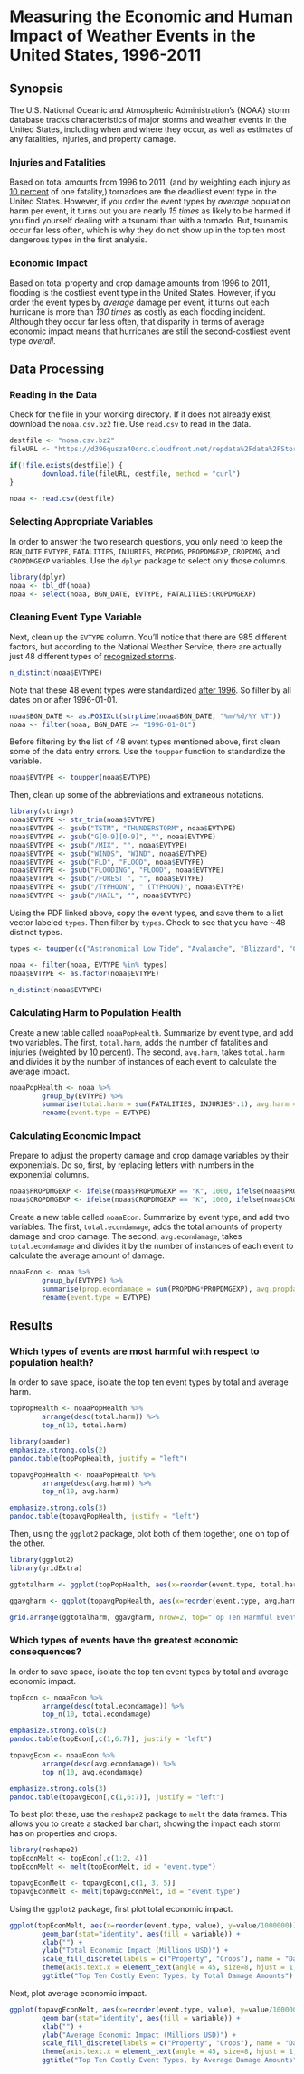 # Measuring the Economic and Human Impact of Weather Events in the United States, 1996-2011

## Synopsis

The U.S. National Oceanic and Atmospheric Administration's (NOAA) storm database tracks characteristics of major storms and weather events in the United States, including when and where they occur, as well as estimates of any fatalities, injuries, and property damage.

### Injuries and Fatalities

Based on total amounts from 1996 to 2011, (and by weighting each injury as [10 percent](https://www.rssb.co.uk/research-development-and-innovation/research-and-development/research-project-catalogue/t440) of one fatality,) tornadoes are the deadliest event type in the United States. However, if you order the event types by _average_ population harm per event, it turns out you are nearly _15 times_ as likely to be harmed if you find yourself dealing with a tsunami than with a tornado. But, tsunamis occur far less often, which is why they do not show up in the top ten most dangerous types in the first analysis.

### Economic Impact

Based on total property and crop damage amounts from 1996 to 2011, flooding is the costliest event type in the United States. However, if you order the event types by _average_ damage per event, it turns out each hurricane is more than _130 times_ as costly as each flooding incident. Although they occur far less often, that disparity in terms of average economic impact means that hurricanes are still the second-costliest event type _overall_.

## Data Processing

### Reading in the Data

Check for the file in your working directory. If it does not already exist, download the ```noaa.csv.bz2``` file. Use ```read.csv``` to read in the data.

```r
destfile <- "noaa.csv.bz2"
fileURL <- "https://d396qusza40orc.cloudfront.net/repdata%2Fdata%2FStormData.csv.bz2"

if(!file.exists(destfile)) {
        download.file(fileURL, destfile, method = "curl")
}

noaa <- read.csv(destfile)
```

### Selecting Appropriate Variables

In order to answer the two research questions, you only need to keep the ```BGN_DATE``` ```EVTYPE```, ```FATALITIES```, ```INJURIES```, ```PROPDMG```, ```PROPDMGEXP```, ```CROPDMG```, and ```CROPDMGEXP``` variables. Use the ```dplyr``` package to select only those columns.

```r
library(dplyr)
noaa <- tbl_df(noaa)
noaa <- select(noaa, BGN_DATE, EVTYPE, FATALITIES:CROPDMGEXP)
```

### Cleaning Event Type Variable

Next, clean up the ```EVTYPE``` column. You'll notice that there are 985 different factors, but according to the National Weather Service, there are actually just 48 different types of [recognized storms](https://d396qusza40orc.cloudfront.net/repdata%2Fpeer2_doc%2Fpd01016005curr.pdf).

```r
n_distinct(noaa$EVTYPE)
```

Note that these 48 event types were standardized [after 1996](https://www.ncdc.noaa.gov/stormevents/details.jsp). So filter by all dates on or after 1996-01-01.

```r
noaa$BGN_DATE <- as.POSIXct(strptime(noaa$BGN_DATE, "%m/%d/%Y %T"))
noaa <- filter(noaa, BGN_DATE >= "1996-01-01")
```

Before filtering by the list of 48 event types mentioned above, first clean some of the data entry errors. Use the ```toupper``` function to standardize the variable.

```r
noaa$EVTYPE <- toupper(noaa$EVTYPE)
```

Then, clean up some of the abbreviations and extraneous notations.

```r
library(stringr)
noaa$EVTYPE <- str_trim(noaa$EVTYPE)
noaa$EVTYPE <- gsub("TSTM", "THUNDERSTORM", noaa$EVTYPE)
noaa$EVTYPE <- gsub("G[0-9][0-9]", "", noaa$EVTYPE)
noaa$EVTYPE <- gsub("/MIX", "", noaa$EVTYPE)
noaa$EVTYPE <- gsub("WINDS", "WIND", noaa$EVTYPE)
noaa$EVTYPE <- gsub("FLD", "FLOOD", noaa$EVTYPE)
noaa$EVTYPE <- gsub("FLOODING", "FLOOD", noaa$EVTYPE)
noaa$EVTYPE <- gsub("/FOREST ", "", noaa$EVTYPE)
noaa$EVTYPE <- gsub("/TYPHOON", " (TYPHOON)", noaa$EVTYPE)
noaa$EVTYPE <- gsub("/HAIL", "", noaa$EVTYPE)
```

Using the PDF linked above, copy the event types, and save them to a list vector labeled ```types```. Then filter by ```types```. Check to see that you have ~48 distinct types.

```r
types <- toupper(c("Astronomical Low Tide", "Avalanche", "Blizzard", "Coastal Flood", "Cold/Wind Chill", "Debris Flow", "Dense Fog", "Dense Smoke", "Drought", "Dust Devil", "Dust Storm", "Excessive Heat", "Extreme Cold/Wind Chill", "Flash Flood", "Flood", "Frost/Freeze", "Funnel Cloud", "Freezing Fog", "Hail", "Heat", "Heavy Rain", "Heavy Snow", "High Surf", "High Wind", "Hurricane (Typhoon)", "Ice Storm", "Lake-Effect Snow", "Lakeshore Flood", "Lightning", "Marine Hail", "Marine High Wind", "Marine Strong Wind", "Marine Thunderstorm Wind", "Rip Current", "Seiche", "Sleet", "Storm Surge/Tide", "Strong Wind", "Thunderstorm Wind", "Tornado", "Tropical Depression", "Tropical Storm", "Tsunami", "Volcanic Ash", "Waterspout", "Wildfire", "Winter Storm", "Winter Weather"))

noaa <- filter(noaa, EVTYPE %in% types)
noaa$EVTYPE <- as.factor(noaa$EVTYPE)
```

```r
n_distinct(noaa$EVTYPE)
```

### Calculating Harm to Population Health

Create a new table called ```noaaPopHealth```. Summarize by event type, and add two variables. The first, ```total.harm```, adds the number of fatalities and injuries (weighted by [10 percent](https://www.rssb.co.uk/research-development-and-innovation/research-and-development/research-project-catalogue/t440)). The second, ```avg.harm```, takes ```total.harm``` and divides it by the number of instances of each event to calculate the average impact.

```r
noaaPopHealth <- noaa %>%
        group_by(EVTYPE) %>%
        summarise(total.harm = sum(FATALITIES, INJURIES*.1), avg.harm = total.harm / length(EVTYPE)) %>%
        rename(event.type = EVTYPE)
```

### Calculating Economic Impact

Prepare to adjust the property damage and crop damage variables by their exponentials. Do so, first, by replacing letters with numbers in the exponential columns.

```r
noaa$PROPDMGEXP <- ifelse(noaa$PROPDMGEXP == "K", 1000, ifelse(noaa$PROPDMGEXP == "M", 1000000, ifelse(noaa$PROPDMGEXP == "B", 1000000000, 1)))
noaa$CROPDMGEXP <- ifelse(noaa$CROPDMGEXP == "K", 1000, ifelse(noaa$CROPDMGEXP == "M", 1000000, ifelse(noaa$CROPDMGEXP == "B", 1000000000, 1)))
```

Create a new table called ```noaaEcon```. Summarize by event type, and add two variables. The first, ```total.econdamage```, adds the total amounts of property damage and crop damage. The second, ```avg.econdamage```, takes ```total.econdamage``` and divides it by the number of instances of each event to calculate the average amount of damage.

```r
noaaEcon <- noaa %>%
        group_by(EVTYPE) %>%
        summarise(prop.econdamage = sum(PROPDMG*PROPDMGEXP), avg.propdamage = prop.econdamage / length(EVTYPE), crop.econdamage = sum(CROPDMG*CROPDMGEXP), avg.cropdamage = crop.econdamage / length(EVTYPE), total.econdamage = sum(prop.econdamage, crop.econdamage), avg.econdamage = total.econdamage / length(EVTYPE)) %>%
        rename(event.type = EVTYPE)
```

## Results

### Which types of events are most harmful with respect to population health?

In order to save space, isolate the top ten event types by total and average harm.

```r
topPopHealth <- noaaPopHealth %>%
        arrange(desc(total.harm)) %>%
        top_n(10, total.harm)
```

```r
library(pander)
emphasize.strong.cols(2)
pandoc.table(topPopHealth, justify = "left")
```

```r
topavgPopHealth <- noaaPopHealth %>%
        arrange(desc(avg.harm)) %>%
        top_n(10, avg.harm)
```

```r
emphasize.strong.cols(3)
pandoc.table(topavgPopHealth, justify = "left")
```

Then, using the ```ggplot2``` package, plot both of them together, one on top of the other.

```r
library(ggplot2)
library(gridExtra)

ggtotalharm <- ggplot(topPopHealth, aes(x=reorder(event.type, total.harm), y=total.harm)) + geom_bar(stat="identity") + coord_flip() + xlab("") + ylab("Total Population Harm (Fatalities + Injuries*.1)")

ggavgharm <- ggplot(topavgPopHealth, aes(x=reorder(event.type, avg.harm), y=avg.harm)) + geom_bar(stat="identity") + coord_flip() + xlab("") + ylab("Average Population Harm (Fatalities + Injuries*.1) per Event")

grid.arrange(ggtotalharm, ggavgharm, nrow=2, top="Top Ten Harmful Event Types, by Total and Average Population Harm")
```

### Which types of events have the greatest economic consequences?

In order to save space, isolate the top ten event types by total and average economic impact.

```r
topEcon <- noaaEcon %>%
        arrange(desc(total.econdamage)) %>%
        top_n(10, total.econdamage)
```

```r
emphasize.strong.cols(2)
pandoc.table(topEcon[,c(1,6:7)], justify = "left")
```

```r
topavgEcon <- noaaEcon %>%
        arrange(desc(avg.econdamage)) %>%
        top_n(10, avg.econdamage)
```

```r
emphasize.strong.cols(3)
pandoc.table(topavgEcon[,c(1,6:7)], justify = "left")
```

To best plot these, use the ```reshape2``` package to ```melt``` the data frames. This allows you to create a stacked bar chart, showing the impact each storm has on properties and crops.

```r
library(reshape2)
topEconMelt <- topEcon[,c(1:2, 4)]
topEconMelt <- melt(topEconMelt, id = "event.type")

topavgEconMelt <- topavgEcon[,c(1, 3, 5)]
topavgEconMelt <- melt(topavgEconMelt, id = "event.type")
```

Using the ```ggplot2``` package, first plot total economic impact.

```r
ggplot(topEconMelt, aes(x=reorder(event.type, value), y=value/1000000)) + 
        geom_bar(stat="identity", aes(fill = variable)) + 
        xlab("") + 
        ylab("Total Economic Impact (Millions USD)") + 
        scale_fill_discrete(labels = c("Property", "Crops"), name = "Damage") +
        theme(axis.text.x = element_text(angle = 45, size=8, hjust = 1, vjust = 1)) + 
        ggtitle("Top Ten Costly Event Types, by Total Damage Amounts")
```

Next, plot average economic impact.

```r
ggplot(topavgEconMelt, aes(x=reorder(event.type, value), y=value/1000000)) + 
        geom_bar(stat="identity", aes(fill = variable)) + 
        xlab("") + 
        ylab("Average Economic Impact (Millions USD)") + 
        scale_fill_discrete(labels = c("Property", "Crops"), name = "Damage") +
        theme(axis.text.x = element_text(angle = 45, size=8, hjust = 1, vjust = 1)) + 
        ggtitle("Top Ten Costly Event Types, by Average Damage Amounts")
```
